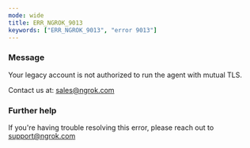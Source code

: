 ```yaml
---
mode: wide
title: ERR_NGROK_9013
keywords: ["ERR_NGROK_9013", "error 9013"]
---
```


### Message

Your legacy account is not authorized to run the agent with mutual TLS.

Contact us at: sales@ngrok.com

### Further help

If you're having trouble resolving this error, please reach out to [support@ngrok.com](mailto:support@ngrok.com?subject=Help%20with%20ERR_NGROK_9013)
